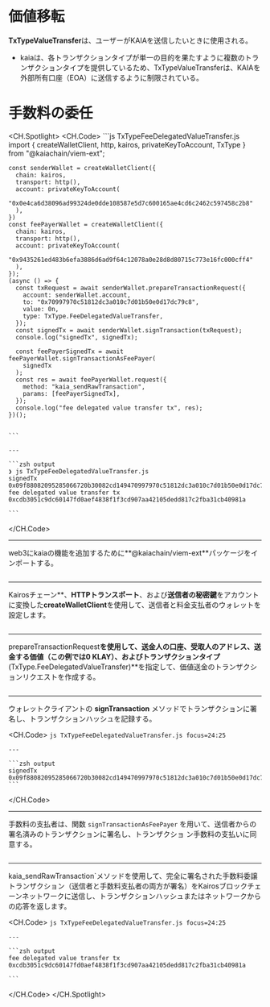 # 価値移転

**TxTypeValueTransfer**は、ユーザーがKAIAを送信したいときに使用される。

* kaiaは、各トランザクションタイプが単一の目的を果たすように複数のトランザクションタイプを提供しているため、TxTypeValueTransferは、KAIAを外部所有口座（EOA）に送信するように制限されている。

# 手数料の委任

<CH.Spotlight>
  <CH.Code>
    ```js TxTypeFeeDelegatedValueTransfer.js
    import { createWalletClient, http, kairos, privateKeyToAccount, TxType } from "@kaiachain/viem-ext";

    const senderWallet = createWalletClient({
      chain: kairos,
      transport: http(),
      account: privateKeyToAccount(
        "0x0e4ca6d38096ad99324de0dde108587e5d7c600165ae4cd6c2462c597458c2b8"
      ),
    })
    const feePayerWallet = createWalletClient({
      chain: kairos,
      transport: http(),
      account: privateKeyToAccount(
        "0x9435261ed483b6efa3886d6ad9f64c12078a0e28d8d80715c773e16fc000cff4"
      ),
    });
    (async () => {
      const txRequest = await senderWallet.prepareTransactionRequest({
        account: senderWallet.account,
        to: "0x70997970c51812dc3a010c7d01b50e0d17dc79c8",
        value: 0n,
        type: TxType.FeeDelegatedValueTransfer,
      });
      const signedTx = await senderWallet.signTransaction(txRequest);
      console.log("signedTx", signedTx);

      const feePayerSignedTx = await feePayerWallet.signTransactionAsFeePayer(
        signedTx
      );
      const res = await feePayerWallet.request({
        method: "kaia_sendRawTransaction",
        params: [feePayerSignedTx],
      });
      console.log("fee delegated value transfer tx", res);
    })();


    ```

    ---

    ```zsh output
    ❯ js TxTypeFeeDelegatedValueTransfer.js
    signedTx 0x09f88082095285066720b30082cd149470997970c51812dc3a010c7d01b50e0d17dc79c88094a2a8854b1802d8cd5de631e690817c253d6a9153f847f8458207f5a0c67b0c0ccf4276ad4b97d9da0e66e02bd540647c23866af148f338ef27ac2087a074f32e734fd7c2fae46221b13815bdc201c17b77c5060348b9fb26d5502456d5
    fee delegated value transfer tx 0xcdb3051c9dc60147fd0aef4838f1f3cd907aa42105dedd817c2fba31cb40981a

    ```
  </CH.Code>

  ---

  web3にkaiaの機能を追加するために\*\*@kaiachain/viem-ext\*\*パッケージをインポートする。

  ```js TxTypeFeeDelegatedValueTransfer.js focus=1
  ```

  ---

  Kairosチェーン\*\*、**HTTPトランスポート**、および**送信者の秘密鍵**をアカウントに変換した**createWalletClient**を使用して、送信者と料金支払者のウォレットを設定します。

  ```js TxTypeFeeDelegatedValueTransfer.js focus=3:16
  ```

  ---

  prepareTransactionRequest**を使用して、送金人の口座、受取人のアドレス、送金する価値（この例では0 KLAY）、およびトランザクションタイプ**(TxType.FeeDelegatedValueTransfer)\*\*を指定して、価値送金のトランザクションリクエストを作成する。

  ```js TxTypeFeeDelegatedValueTransfer.js focus=18:23
  ```

  ---

  ウォレットクライアントの **signTransaction** メソッドでトランザクションに署名し、トランザクションハッシュを記録する。

  <CH.Code>
    ```js TxTypeFeeDelegatedValueTransfer.js focus=24:25
    ```

    ---

    ```zsh output
    signedTx 0x09f88082095285066720b30082cd149470997970c51812dc3a010c7d01b50e0d17dc79c88094a2a8854b1802d8cd5de631e690817c253d6a9153f847f8458207f5a0c67b0c0ccf4276ad4b97d9da0e66e02bd540647c23866af148f338ef27ac2087a074f32e734fd7c2fae46221b13815bdc201c17b77c5060348b9fb26d5502456d5
    ```
  </CH.Code>

  ---

  手数料の支払者は、関数 `signTransactionAsFeePayer` を用いて、送信者からの署名済みのトランザクションに署名し、トランザクショ ン手数料の支払いに同意する。

  ```js TxTypeFeeDelegatedValueTransfer.js focus=27:29
  ```

  ---

  kaia_sendRawTransaction\`メソッドを使用して、完全に署名された手数料委譲トランザクション（送信者と手数料支払者の両方が署名）をKairosブロックチェーンネットワークに送信し、トランザクションハッシュまたはネットワークからの応答を返します。

  <CH.Code>
    ```js TxTypeFeeDelegatedValueTransfer.js focus=24:25
    ```

    ---

    ```zsh output
    fee delegated value transfer tx 0xcdb3051c9dc60147fd0aef4838f1f3cd907aa42105dedd817c2fba31cb40981a

    ```
  </CH.Code>
</CH.Spotlight>
